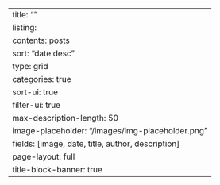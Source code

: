 ---
title: ""
listing:
  contents: posts
  sort: "date desc"
  type: grid
  categories: true
  sort-ui: true
  filter-ui: true
  max-description-length: 50
  image-placeholder: "/images/img-placeholder.png"
  fields: [image, date, title, author, description]
page-layout: full
title-block-banner: true
---